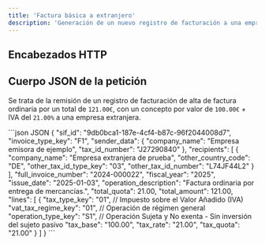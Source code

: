 ```yaml
---
title: 'Factura básica a extranjero'
description: 'Generación de un nuevo registro de facturación a una empresa extranjera'
---
```



## Encabezados HTTP

<ClientDefaultHeaders />

## Cuerpo JSON de la petición

Se trata de la remisión de un registro de facturación de alta de factura ordinaria por un total de `121.00€`, con un concepto por valor de `100.00€` + IVA del `21.00%` a una empresa extranjera.

<CodeGroup>
```json JSON
{
  "sif_id": "9db0bca1-187e-4cf4-b87c-96f2044008d7",
  "invoice_type_key": "F1",
  "sender_data": {
    "company_name": "Empresa emisora de ejemplo",
    "tax_id_number": "J27290840"
  },
  "recipients": [
    {
      "company_name": "Empresa extranjera de prueba",
      "other_country_code": "DE",
      "other_tax_id_type_key": "03",
      "other_tax_id_number": "L74JF44L2"
    }
  ],
  "full_invoice_number": "2024-000022",
  "fiscal_year": "2025",
  "issue_date": "2025-01-03",
  "operation_description": "Factura ordinaria por entrega de mercancías.",
  "total_quota": 21.00,
  "total_amount": 121.00,
  "lines": [
    {
      "tax_type_key": "01", // Impuesto sobre el Valor Añadido (IVA)
      "vat_tax_regime_key": "01", // Operación de régimen general
      "operation_type_key": "S1", // Operación Sujeta y No exenta - Sin inversión del sujeto pasivo
      "tax_base": "100.00",
      "tax_rate": "21.00",
      "tax_quota": "21.00"
    }
  ]
}
```
</CodeGroup>

